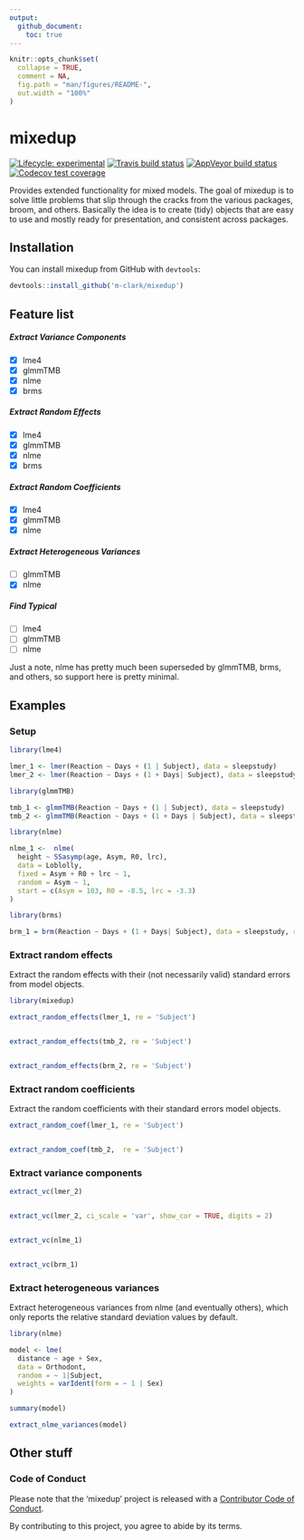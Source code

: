 ```yaml
---
output: 
  github_document:
    toc: true
---
```


<!-- README.md is generated from README.Rmd. Please edit that file -->

```r
knitr::opts_chunk$set(
  collapse = TRUE,
  comment = NA,
  fig.path = "man/figures/README-",
  out.width = "100%"
)
```

# mixedup

<!-- badges: start -->
[![Lifecycle: experimental](https://img.shields.io/badge/lifecycle-experimental-orange.svg)](https://www.tidyverse.org/lifecycle/#experimental)
[![Travis build status](https://travis-ci.org/m-clark/mixedup.svg?branch=master)](https://travis-ci.org/m-clark/mixedup)
[![AppVeyor build status](https://ci.appveyor.com/api/projects/status/github/m-clark/mixedup?branch=master&svg=true)](https://ci.appveyor.com/project/m-clark/mixedup)
[![Codecov test coverage](https://codecov.io/gh/m-clark/mixedup/branch/master/graph/badge.svg)](https://codecov.io/gh/m-clark/mixedup?branch=master)
<!-- badges: end -->

Provides extended functionality for mixed models. The goal of mixedup is to solve little problems that slip through the cracks from the various packages, broom, and others.  Basically the idea is to create (tidy) objects that are easy to use and mostly ready for presentation, and consistent across packages.

## Installation

You can install mixedup from GitHub with `devtools`:

``` r
devtools::install_github('m-clark/mixedup')
```

## Feature list

##### Extract Variance Components

- [X] lme4
- [X] glmmTMB
- [X] nlme
- [X] brms

##### Extract Random Effects

- [X] lme4
- [X] glmmTMB
- [X] nlme
- [X] brms

##### Extract Random Coefficients

- [X] lme4
- [X] glmmTMB
- [X] nlme

##### Extract Heterogeneous Variances

- [ ] glmmTMB
- [X] nlme

##### Find Typical

- [ ] lme4
- [ ] glmmTMB
- [ ] nlme


Just a note, <span class="pack" style = "">nlme</span> has pretty much been superseded by <span class="pack" style = "">glmmTMB</span>, <span class="pack" style = "">brms</span>, and others, so support here is pretty minimal.

## Examples

### Setup

```r
library(lme4)

lmer_1 <- lmer(Reaction ~ Days + (1 | Subject), data = sleepstudy)
lmer_2 <- lmer(Reaction ~ Days + (1 + Days| Subject), data = sleepstudy)

library(glmmTMB)

tmb_1 <- glmmTMB(Reaction ~ Days + (1 | Subject), data = sleepstudy)
tmb_2 <- glmmTMB(Reaction ~ Days + (1 + Days | Subject), data = sleepstudy)

library(nlme)

nlme_1 <-  nlme(
  height ~ SSasymp(age, Asym, R0, lrc),
  data = Loblolly,
  fixed = Asym + R0 + lrc ~ 1,
  random = Asym ~ 1,
  start = c(Asym = 103, R0 = -8.5, lrc = -3.3)
)

library(brms)

brm_1 = brm(Reaction ~ Days + (1 + Days| Subject), data = sleepstudy, refresh = -1)
```


### Extract random effects

Extract the random effects with their (not necessarily valid) standard errors from model objects.

```r
library(mixedup)

extract_random_effects(lmer_1, re = 'Subject')


extract_random_effects(tmb_2, re = 'Subject')


extract_random_effects(brm_2, re = 'Subject')
```


### Extract random coefficients

Extract the random coefficients with their standard errors model objects.


```r
extract_random_coef(lmer_1, re = 'Subject')


extract_random_coef(tmb_2,  re = 'Subject')
```


### Extract variance components

```r
extract_vc(lmer_2)


extract_vc(lmer_2, ci_scale = 'var', show_cor = TRUE, digits = 2)


extract_vc(nlme_1)


extract_vc(brm_1)
```


### Extract heterogeneous variances

Extract heterogeneous variances from nlme (and eventually others), which only reports the relative standard deviation values by default.

```r
library(nlme)

model <- lme(
  distance ~ age + Sex, 
  data = Orthodont, 
  random = ~ 1|Subject,
  weights = varIdent(form = ~ 1 | Sex)
)

summary(model)

extract_nlme_variances(model)
```


## Other stuff

### Code of Conduct

Please note that the 'mixedup' project is released with a [Contributor Code of Conduct](.github/CODE_OF_CONDUCT.md).

By contributing to this project, you agree to abide by its terms.

